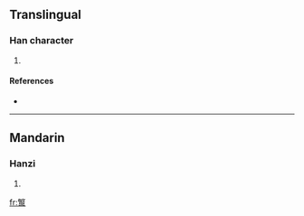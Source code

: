 ==Translingual==

===Han character===
{{Han char|rn=85|rad=水|as=16|sn=19|four=8890<sub>4</sub>|canj=人大竹日水 (OKHAE)|ids=⿱[[敏]][[泉]]}}

# {{defn|Han|sort=水16}}

====References====
* {{Han ref|kx=0660.230|dkj=18675|hdz=31781.080|uh=702A|ud=28714|bh=F268|bd=62056}}

----

==Mandarin==

===Hanzi===
{{cmn-hanzi|pin=[[fán]] ([[fan2]])|wg=fan<sup>2</sup>}}

# {{defn|Mandarin|sort=水16}}

[[fr:瀪]]